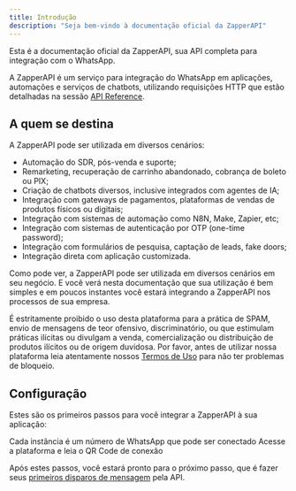 ```yaml
---
title: Introdução
description: "Seja bem-vindo à documentação oficial da ZapperAPI"
---
```


Esta é a documentação oficial da ZapperAPI, sua API completa para integração com
o WhatsApp.

A ZapperAPI é um serviço para integração do WhatsApp em aplicações, automações e 
serviços de chatbots, utilizando requisições HTTP que estão detalhadas na sessão 
<a href="/api-reference">API Reference</a>.

## A quem se destina

A ZapperAPI pode ser utilizada em diversos cenários:

- Automação do SDR, pós-venda e suporte;
- Remarketing, recuperação de carrinho abandonado, cobrança de boleto ou PIX;
- Criação de chatbots diversos, inclusive integrados com agentes de IA;
- Integração com gateways de pagamentos, plataformas de vendas de produtos
físicos ou digitais;
- Integração com sistemas de automação como N8N, Make, Zapier, etc;
- Integração com sistemas de autenticação por OTP (one-time password);
- Integração com formulários de pesquisa, captação de leads, fake doors;
- Integração direta com aplicação customizada.

Como pode ver, a ZapperAPI pode ser utilizada em diversos cenários em seu
negócio. E você verá nesta documentação que sua utilização é bem simples e em
poucos instantes você estará integrando a ZapperAPI nos processos de sua empresa.

<Card title="⛔️ IMPORTANTE">
É estritamente proibido o uso desta plataforma para a prática de SPAM, envio de
mensagens de teor ofensivo, discriminatório, ou que estimulam práticas ilícitas
ou divulgam a venda, comercialização ou distribuição de produtos ilícitos ou de
origem duvidosa. Por favor, antes de utilizar nossa plataforma leia atentamente
nossos <a href="https://zapperapi.com/terms-of-use">Termos de Uso</a> para não
ter problemas de bloqueio.
</Card>

## Configuração

Estes são os primeiros passos para você integrar a ZapperAPI à sua aplicação:

<CardGroup cols={2}>
  <Card
    title="Crie uma instância"
    icon="grid"
    href="/creating-instance"
  >
    Cada instância é um número de WhatsApp que pode ser conectado
  </Card>
  <Card
    title="Conecte seu WhatsApp"
    icon="whatsapp"
    href="/connecting-whatsapp"
  >
    Acesse a plataforma e leia o QR Code de conexão
  </Card>
</CardGroup>

Após estes passos, você estará pronto para o próximo passo, que é fazer seus 
<a href="/quickstart">primeiros disparos de mensagem</a> pela API.


